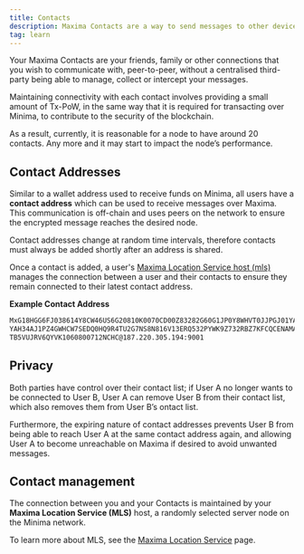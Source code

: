 ---
title: Contacts
description: Maxima Contacts are a way to send messages to other devices on the network.
tag: learn
---


Your Maxima Contacts are your friends, family or other connections that you wish to communicate with, peer-to-peer, without a centralised third-party being able to manage, collect or intercept your messages.

Maintaining connectivity with each contact involves providing a small amount of Tx-PoW, in the same way that it is required for transacting over Minima, to contribute to the security of the blockchain.

As a result, currently, it is reasonable for a node to have around 20 contacts. Any more and it may start to impact the node’s performance.

## Contact Addresses

Similar to a wallet address used to receive funds on Minima, all users have a **contact address** which can be used to receive messages over Maxima. This communication is off-chain and uses peers on the network to ensure the encrypted message reaches the desired node. 

Contact addresses change at random time intervals, therefore contacts must always be added shortly after an address is shared. 

Once a contact is added, a user's [Maxima Location Service host (mls)](#maxima-location-service) manages the connection between a user and their contacts to ensure they remain connected to their latest contact address.

**Example Contact Address**
```bash
MxG18HGG6FJ038614Y8CW46US6G20810K0070CD00Z83282G60G1JP0Y8WHVT0JJPGJ01YAQPCEU3PWF51V5J5UKA4RBHYUZFYTTH98KYHZ1K6MF3V6D30DCDD
YAH34AJ1PZ4GWHCW7SEDQ0HQ9R4TU2G7NS8N816V13ERQ532PYWK9Z732RBZ7KFCQCENAMAJP9V7EH3R06493T25U9PY7HJAS0Z311WA6K24P0BZ82NTQNY2BQ
TB5VUJRV6QYVK1060800712NCHC@187.220.305.194:9001
```

## Privacy

Both parties have control over their contact list; if User A no longer wants to be connected to User B, User A can remove User B from their contact list, which also removes them from User B’s ontact list. 

Furthermore, the expiring nature of contact addresses prevents User B from being able to reach User A at the same contact address again, and allowing User A to become unreachable on Maxima if desired to avoid unwanted messages.


## Contact management

The connection between you and your Contacts is maintained by your **Maxima Location Service (MLS)** host, a randomly selected server node on the Minima network.

To learn more about MLS, see the [Maxima Location Service](/docs/learn/maxima-mls) page.